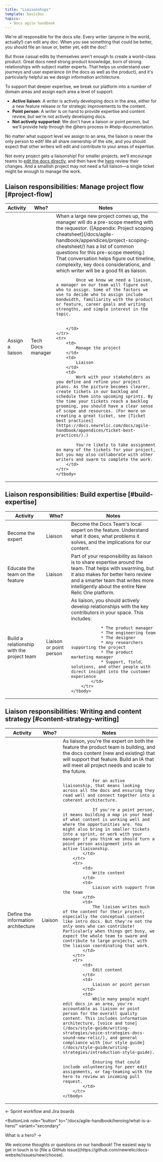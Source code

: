```yaml
---
title: "Liaisonships"
template: basicDoc
topics:
  - Docs agile handbook
---
```

We're all responsible for the docs site. Every writer (anyone in the world, actually!) can edit any doc. When you see something that could be better, you should file an issue or, better yet, edit the doc!

But those casual edits by themselves aren't enough to create a world-class product. Great docs need strong product knowledge, born of strong relationships with subject matter experts. That helps us understand user journeys and user experience (in the docs as well as the product), and it's particularly helpful as we design information architecture.

To support that deeper expertise, we break our platform into a number of domain areas and assign each area a level of support:

* **Active liaison**: A writer is actively developing docs in the area, either for a new feature release or for strategic improvements to the content.
* **Point person**: A writer is on hand to provide expertise and content review, but we're not actively developing docs.
* **Not actively supported**: We don't have a liaison or point person, but we'll provide help through the @hero process in #help-documentation.

No matter what support level we assign to an area, the liaison is never the only person to edit! We all share ownership of the site, and you should expect that other writers will edit and contribute to your areas of expertise.

Not every project gets a liaisonship! For smaller projects, we'll encourage teams to [edit the docs directly](/docs/style-guide/writing-guidelines/create-edit-content/), and then have the [hero](/docs/agile-handbook/heroing/what-is-a-hero/) review their changes. And a smallish project may not need a full liaison—a single ticket might be enough to manage the work.

## Liaison responsibilities: Manage project flow [#project-flow]

<table>
    <thead>
        <tr>
            <th style={{ width: "200px" }}>
                Activity
            </th>
            <th>
                Who?
            </th>
            <th>
                Notes
            </th>
        </tr>
    </thead>
    <tbody>
    <tr>
        <td>
            Assign a liaison
        </td>
        <td>
            Tech Docs manager
        </td>
        <td>
            When a large new project comes up, the manager will do a pre-scope meeting with the requestor. ([Appendix: Project scoping cheatsheet](/docs/agile-handbook/appendices/project-scoping-cheatsheet/) has a list of common questions for this pre-scope meeting.) That conversation helps figure out timeline, complexity, key docs considerations, and which writer will be a good fit as liaison.

            Once we know we need a liaison, a manager on our team will figure out who to assign. Some of the factors we use to decide who to assign include bandwidth, familiarity with the product or feature, career goals and writing strengths, and simple interest in the topic.

            
        </td>
    </tr>
    <tr>
        <td>
            Manage the project
        </td>
        <td>
            Liaison
        </td>
        <td>
            Work with your stakeholders as you define and refine your project plans. As the picture becomes clearer, create tickets in our backlog and schedule them into upcoming sprints. By the time your tickets reach a backlog grooming, you should have a clear sense of scope and resources. (For more on creating a great ticket, see [Ticket best practices](https://docs.newrelic.com/docs/agile-handbook/appendices/ticket-best-practices/).) 
            
            You're likely to take assignment on many of the tickets for your project, but you may also collaborate with other writers and swarm to complete the work. 
        </td>
    </tr>
    </tbody>
</table>

## Liaison responsibilities: Build expertise [#build-expertise]

<table>
    <thead>
        <tr>
            <th style={{ width: "200px" }}>
                Activity
            </th>
            <th>
                Who?
            </th>
            <th>
                Notes
            </th>
        </tr>
    </thead>
    <tbody>
        <tr>
            <td>
                Become the expert
            </td>
            <td>
                Liaison
            </td>
            <td>
                Become the Docs Team's local expert on the feature. Understand what it does, what problems it solves, and the implications for our content.
            </td>
        </tr>
        <tr>
            <td>
                Educate the team on the feature
            </td>
            <td>
                Liaison
            </td>
            <td>
                Part of your responsibility as liaison is to share expertise around the team. That helps with swarming, but it also makes for better hero review and a smarter team that writes more intelligently about the entire New Relic One platform.
            </td>
        </tr>
        <tr>
            <td>
                Build a relationship with the project team
            </td>
            <td>
                Liaison or point person
            </td>
            <td>
                As liaison, you should actively develop relationships with the key contributors in your space. This includes:

                * The product manager
                * The engineering team
                * The designer
                * Any researchers supporting the project
                * The product marketing manager
                * Support, field, solutions, and other people with direct insight into the customer experience
            </td>
        </tr>
    </tbody>
</table>

## Liaison responsibilities: Writing and content strategy [#content-strategy-writing]

<table>
    <thead>
        <tr>
            <th style={{ width: "200px" }}>
                Activity
            </th>
            <th>
                Who?
            </th>
            <th>
                Notes
            </th>
        </tr>
    </thead>
    <tbody>
        <tr>
            <td>
                Define the information architecture
            </td>
            <td>
                Liaison
            </td>
            <td>
                As liaison, you're the expert on both the feature the product team is building, and the docs content (new and existing) that will support that feature. Build an IA that will meet all project needs and scale to the future.

                For an active liaisonship, that means looking across all the docs and ensuring they read well and connect together into a coherent architecture. 
                
                If you're a point person, it means building a map in your head of what content is working well and where the opportunities are. You might also bring in smaller tickets into a sprint, or work with your manager if you think we should turn a point person assignment into an active liaisonship.
            </td>
        </tr>
        <tr>
            <td>
                Write content
            </td>
            <td>
                Liaison with support from the team
            </td>
            <td>
                The liaison writes much of the content for their project, especially the conceptual content like intro docs. But they're not the only ones who can contribute! Particularly when things get busy, we expect the whole team to swarm and contribute to large projects, with the liaison coordinating that work.
            </td>
        </tr>
        <tr>
            <td>
                Edit content
            </td>
            <td>
                Liaison or point person
            </td>
            <td>
                While many people might edit docs in an area, you're accountable as liaison or point person for the overall quality content. This includes information architecture, [voice and tone](/docs/style-guide/writing-strategies/voice-strategies-docs-sound-new-relic/), and general compliance with [our style guide](/docs/style-guide/writing-strategies/introduction-style-guide). 
                
                Ensuring that could include volunteering for peer edit assignments, or tag-teaming with the hero to review an incoming pull request. 
            </td>
        </tr>
    </tbody>
</table>

<ButtonGroup>
  <ButtonLink
  role="button"
  to="/docs/agile-handbook/sprint-mechanics/sprint-workflow-and-jira-boards/"
  variant="secondary"
  >
  ← Sprint workflow and Jira boards
  </ButtonLink>

  <ButtonLink
  role="button"
  to="/docs/agile-handbook/heroing/what-is-a-hero/"
  variant="secondary"
  >
  What is a hero? →
  </ButtonLink>
</ButtonGroup>

<Callout variant="tip">
We welcome thoughts or questions on our handbook! The easiest way to get in touch is to [file a GitHub issue](https://github.com/newrelic/docs-website/issues/new/choose).
</Callout>